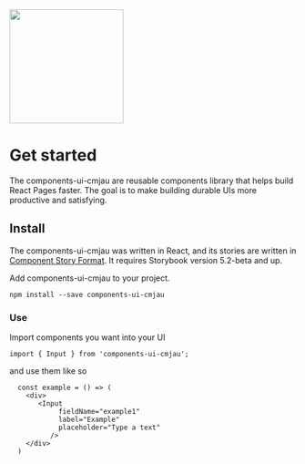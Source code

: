 
<Meta title="Intro" />

<img src={designSystem} height="200px" />

# Get started

The components-ui-cmjau are reusable components library that helps build React Pages faster. The goal is to make building durable UIs more productive and satisfying.

## Install

The components-ui-cmjau was written in React, and its stories are written in [Component Story Format](https://medium.com/storybookjs/component-story-format-66f4c32366df). It requires Storybook version 5.2-beta and up.

Add components-ui-cmjau to your project.

`npm install --save components-ui-cmjau`

### **Use**

Import components you want into your UI

`import { Input } from 'components-ui-cmjau';`

and use them like so

```
  const example = () => (
    <div>
       <Input
            fieldName="example1"
            label="Example"
            placeholder="Type a text"
          />
    </div>
  )
```
